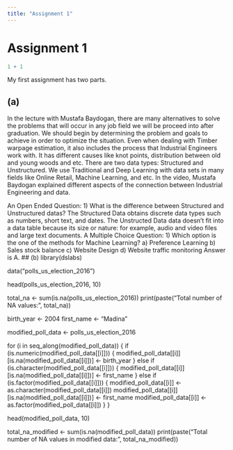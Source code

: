 ```yaml
---
title: "Assignment 1"
---
```


# Assignment 1

```r
1 + 1
```

My first assignment has two parts.

## (a)
In the lecture with Mustafa Baydogan, there are many alternatives to solve the problems that will occur in any job field we will be proceed into after graduation. We should begin by determining the problem and goals to achieve in order to optimize the situation. Even when dealing with Timber warpage estimation, it also includes the process that Industrial Engineers work with. It has different causes like knot points, distribution between old and young woods and etc. There are two data types: Structured and Unstructured. We use Traditional and Deep Learning with data sets in many fields like Online Retail, Machine Learning, and etc. In the video, Mustafa Baydogan explained different aspects of the connection between Industrial Engineering and data.

An Open Ended Question:
1) What is the difference between Structured and Unstructured datas?
The Structured Data obtains discrete data types such as numbers, short text, and dates. The Unstructed Data data doesn't fit into a data table because its size or nature: for example, audio and video files and large text documents. 
A Multiple Choice Question:
1) Which option is the one of the methods for Machine Learning?
a) Preference Learning
b) Sales stock balance
c) Website Design
d) Website traffic monitoring
Answer is A.
## (b)
library(dslabs)

data("polls_us_election_2016")

head(polls_us_election_2016, 10)

total_na <- sum(is.na(polls_us_election_2016))
print(paste("Total number of NA values:", total_na))

birth_year <- 2004
first_name <- "Madina"

modified_poll_data <- polls_us_election_2016

for (i in seq_along(modified_poll_data)) {
  if (is.numeric(modified_poll_data[[i]])) {
    modified_poll_data[[i]][is.na(modified_poll_data[[i]])] <- birth_year
  } else if (is.character(modified_poll_data[[i]])) {
    modified_poll_data[[i]][is.na(modified_poll_data[[i]])] <- first_name
  } else if (is.factor(modified_poll_data[[i]])) {
    modified_poll_data[[i]] <- as.character(modified_poll_data[[i]])
    modified_poll_data[[i]][is.na(modified_poll_data[[i]])] <- first_name
    modified_poll_data[[i]] <- as.factor(modified_poll_data[[i]])
  }
}

head(modified_poll_data, 10)

total_na_modified <- sum(is.na(modified_poll_data))
print(paste("Total number of NA values in modified data:", total_na_modified))

